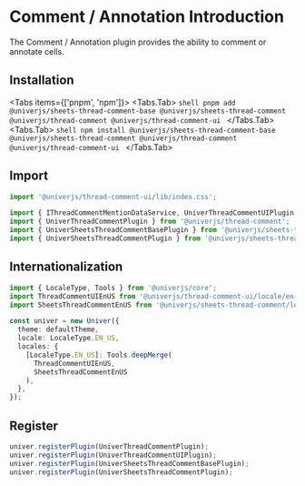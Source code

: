 
# Comment / Annotation Introduction

The Comment / Annotation plugin provides the ability to comment or annotate cells.

## Installation

<Tabs items={['pnpm', 'npm']}>
  <Tabs.Tab>
    ```shell
    pnpm add @univerjs/sheets-thread-comment-base @univerjs/sheets-thread-comment @univerjs/thread-comment @univerjs/thread-comment-ui
    ```
  </Tabs.Tab>
  <Tabs.Tab>
    ```shell
    npm install @univerjs/sheets-thread-comment-base @univerjs/sheets-thread-comment @univerjs/thread-comment @univerjs/thread-comment-ui
    ```
  </Tabs.Tab>
</Tabs>

## Import

```typescript
import '@univerjs/thread-comment-ui/lib/index.css';

import { IThreadCommentMentionDataService, UniverThreadCommentUIPlugin } from '@univerjs/thread-comment-ui';
import { UniverThreadCommentPlugin } from '@univerjs/thread-comment';
import { UniverSheetsThreadCommentBasePlugin } from '@univerjs/sheets-thread-comment-base';
import { UniverSheetsThreadCommentPlugin } from '@univerjs/sheets-thread-comment';
```

## Internationalization

```typescript
import { LocaleType, Tools } from '@univerjs/core';
import ThreadCommentUIEnUS from '@univerjs/thread-comment-ui/locale/en-US';
import SheetsThreadCommentEnUS from '@univerjs/sheets-thread-comment/locale/en-US';

const univer = new Univer({
  theme: defaultTheme,
  locale: LocaleType.EN_US,
  locales: {
    [LocaleType.EN_US]: Tools.deepMerge(
      ThreadCommentUIEnUS,
      SheetsThreadCommentEnUS
    ),
  },
});
```

## Register

```typescript
univer.registerPlugin(UniverThreadCommentPlugin);
univer.registerPlugin(UniverThreadCommentUIPlugin);
univer.registerPlugin(UniverSheetsThreadCommentBasePlugin);
univer.registerPlugin(UniverSheetsThreadCommentPlugin);
```
